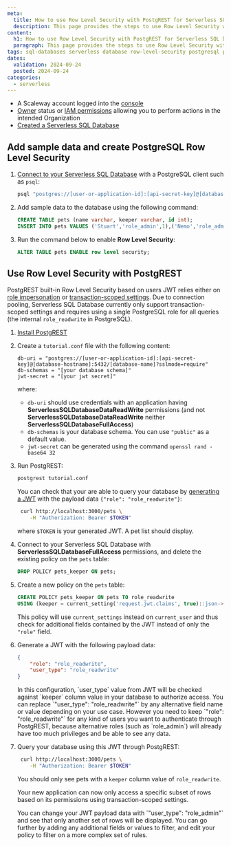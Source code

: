 ```yaml
---
meta:
  title: How to use Row Level Security with PostgREST for Serverless SQL Databases
  description: This page provides the steps to use Row Level Security with PostGREST for Serverless SQL Databases
content:
  h1: How to use Row Level Security with PostgREST for Serverless SQL Databases
  paragraph: This page provides the steps to use Row Level Security with PostGREST for Serverless SQL Databases
tags: sql-databases serverless database row-level-security postgresql postgrest
dates:
  validation: 2024-09-24
  posted: 2024-09-24
categories:
  - serverless
---
```


- A Scaleway account logged into the [console](https://console.scaleway.com)
- [Owner](/identity-and-access-management/iam/concepts/#owner) status or [IAM permissions](/identity-and-access-management/iam/concepts/#permission) allowing you to perform actions in the intended Organization
- [Created a Serverless SQL Database](/serverless/sql-databases/how-to/create-a-database/)

## Add sample data and create PostgreSQL Row Level Security

1. [Connect to your Serverless SQL Database](/serverless/sql-databases/quickstart/#how-to-connect-to-a-database) with a PostgreSQL client such as `psql`:
    ```bash
    psql "postgres://[user-or-application-id]:[api-secret-key]@[database-hostname]:5432/[database-name]?sslmode=require"
    ```

2. Add sample data to the database using the following command:
    ```sql
    CREATE TABLE pets (name varchar, keeper varchar, id int);
    INSERT INTO pets VALUES ('Stuart','role_admin',1),('Nemo','role_admin',2),('Alfie','role_readwrite',3),('Peanut','role_readwrite',4);
    ```

3. Run the command below to enable **Row Level Security**:
    ```sql
    ALTER TABLE pets ENABLE row level security;
    ```

## Use Row Level Security with PostgREST

PostgREST built-in Row Level Security based on users JWT relies either on [role impersonation](https://docs.postgrest.org/en/v12/references/auth.html#user-impersonation) or [transaction-scoped settings](https://docs.postgrest.org/en/v12/references/transactions.html#tx-settings). Due to connection pooling, Serverless SQL Database currently only support transaction-scoped settings and requires using a single PostgreSQL role for all queries (the internal `role_readwrite` in PostgreSQL).

1. [Install PostgREST](https://docs.postgrest.org/en/v12/tutorials/tut0.html#step-1-install-postgresql)

2. Create a `tutorial.conf` file with the following content:
    ```
    db-uri = "postgres://[user-or-application-id]:[api-secret-key]@[database-hostname]:5432/[database-name]?sslmode=require"
    db-schemas = "[your database schema]"
    jwt-secret = "[your jwt secret]"
    ```
    where:
    - `db-uri` should use credentials with an application having **ServerlessSQLDatabaseDataReadWrite** permissions (and not **ServerlessSQLDatabaseDataReadWrite** neither **ServerlessSQLDatabaseFullAccess**)
    - `db-schemas` is your database schema. You can use `"public"` as a default value. 
    - `jwt-secret` can be generated using the command `openssl rand -base64 32`

3. Run PostgREST:
    ```bash
    postgrest tutorial.conf 
    ```
    You can check that your are able to query your database by [generating a JWT](https://docs.postgrest.org/en/v12/tutorials/tut1.html#step-3-sign-a-token) with the payload data `{"role": "role_readwrite"}`:
    ```bash
     curl http://localhost:3000/pets \
        -H "Authorization: Bearer $TOKEN"
    ```
    where `$TOKEN` is your generated JWT.
    A pet list should display.

4. Connect to your Serverless SQL Database with **ServerlessSQLDatabaseFullAccess** permissions, and delete the existing policy on the `pets` table:
    ```sql
    DROP POLICY pets_keeper ON pets;
    ```

5. Create a new policy on the `pets` table:
    ```sql
    CREATE POLICY pets_keeper ON pets TO role_readwrite 
    USING (keeper = current_setting('request.jwt.claims', true)::json->>'user_type');
    ```
    This policy will use `current_settings` instead on `current_user` and thus check for additional fields contained by the JWT instead of only the `"role"` field.

6. Generate a JWT with the following payload data:
    ```json
    {
        "role": "role_readwrite",
        "user_type": "role_readwrite"
    }
    ```
    <Message type="tip">
    In this configuration, `user_type` value from JWT will be checked against `keeper` column value in your database to authorize access. You can replace `"user_type": "role_readwrite"` by any alternative field name or value depending on your use case. However you need to keep `"role": "role_readwrite"` for any kind of users you want to authenticate through PostgREST, because alternative roles (such as `role_admin`) will already have too much privileges and be able to see any data.
    </Message>

7. Query your database using this JWT through PostgREST:
    ```bash
     curl http://localhost:3000/pets \
        -H "Authorization: Bearer $TOKEN"
    ```
    You should only see pets with a `keeper` column value of `role_readwrite`.

    Your new application can now only access a specific subset of rows based on its permissions using transaction-scoped settings.

    <Message type="tip">
    You can change your JWT payload data with `"user_type": "role_admin"` and see that only another set of rows will be displayed. You can go further by adding any additional fields or values to filter, and edit your policy to filter on a more complex set of rules.
    </Message>
